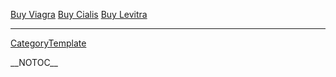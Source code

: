 <a href=" http://www.vg.edu/title/Buy-Viagra.html ">Buy Viagra</a>
<a href=" http://www.vg.edu/title/Buy-Cialis.html ">Buy Cialis</a>
<a href=" http://www.vg.edu/title/Buy-Levitra.html ">Buy Levitra</a>
----
[[CategoryTemplate]]

__NOTOC__